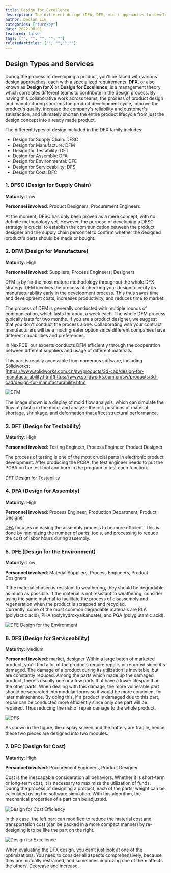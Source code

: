 ---
title: Design for Excellence
description: The different design (DFA, DFM, etc.) approaches to develop a excellent functioning product. 
author: Declan Liu
categories: ["turnkey"]
date: 2022-08-01
featured: false
tags: ["", "", "", "", ""]
relatedArticles: ["", "","",""]
---

## Design Types and Services

During the process of developing a product, you'll be faced with various design approaches, each with a specialized requirements. **DFX**, or also known as **Design for X** or **Design for Excellence**, is a management theory which correlates different teams to contribute in the design process. By having this collaborative work across teams, the process of product design and manufacturing shortens the product development cycle, improve the product's quality, increase the company's reliability and customer's satisfaction, and ultimately shorten the entire product lifecycle from just the design concept into a ready made product. 

The different types of design included in the DFX family includes:                   
* Design for Supply Chain: DFSC                
* Design for Manufacture: DFM                  
* Design for Testability: DFT                
* Design for Assembly: DFA                          
* Design for Environmental: DFE                   
* Design for Serviceability: DFS                
* Design for Cost: DFC 

### 1. DFSC (Design for Supply Chain)

**Maturity**: Low 

**Personnel involved**: Product Designers, Procurement Engineers 

At the moment, DFSC has only been proven as a mere concept, with no definite methodology yet. However, the purpose of developing a DFSC strategy is crucial to establish the communication between the product designer and the supply chain personnel to confirm whether the designed product's parts should be made or bought. 

### 2. DFM (Design for Manufacture) 

**Maturity**: High 

**Personnel involved**: Suppliers, Process Engineers, Designers 

DFM is by far the most mature methodology throughout the whole DFX strategy. DFM involves the process of checking your design to verify its manufacturability early in the development process. This thus saves time and development costs, increases productivity, and reduces time to market. 

The process of DFM is generally conducted with multiple rounds of communication, which lasts for about a week each. The whole DFM process typically lasts for two months. If you are a product designer, we suggest that you don't conduct the process alone. Collaborating with your contract manufacturers will be a much greater option since different companies have different capabilities and preferences. 

In NexPCB, our experts conducts DFM efficiently through the cooperation between different suppliers and usage of different materials.   

This part is readily accessible from numerous software, including Solidworks:                          
[https://www.solidworks.com.cn/sw/products/3d-cad/design-for-manufacturability.htm](https://www.solidworks.com.cn/sw/products/3d-cad/design-for-manufacturability.htm) 

![DFM](images/DFX-02.png) 

The image shown is a display of mold flow analysis, which can simulate the flow of plastic in the mold, and analyze the risk positions of material shortage, shrinkage, and deformation that affect structural performance.

### 3. DFT (Design for Testability)

**Maturity**: High 

**Personnel involved**: Testing Engineer, Process Engineer, Product Designer 

The process of testing is one of the most crucial parts in electronic product development. After producing the PCBA, the test engineer needs to put the PCBA on the test tool and burn in the program to test each function. 

[DFT Design for Testability](images/DFX-03.png)

### 4. DFA (Design for Assembly)

**Maturity**: High 

**Personnel involved**: Process Engineer, Production Department, Product Designer 

[DFA](/articles/DFA) focuses on easing the assembly process to be more efficient. This is done by minimizing the number of parts, tools, and processing to reduce the cost of labor hours during assembly. 

### 5. DFE (Design for the Environment)

**Maturity**: Low 

**Personnel involved**: Material Suppliers, Process Engineers, Product Designers 

If the material chosen is resistant to weathering, they should be degradable as much as possible. If the material is not resistant to weathering, consider using the same material to facilitate the process of disassembly and regeneration when the product is scrapped and recycled.                               
Currently, some of the most common degradable materials are PLA (polylactic acid), PHA (polyhydroxyalkanoate), and PGA (polyglutamic acid). 

![DFE Design for the Environment](images/DFX-05.png)

### 6. DFS (Design for Serviceability)

**Maturity**: Medium 

**Personnel involved**: market, designer
Within a large batch of marketed product, you'll find a lot of the products require repairs or returned since it's damaged. The damage of a product during its utilization is inevitable, but are constantly reduced. Among the parts which made up the damaged product, there's usually one or a few parts that have a lower lifespan than the other parts. 
When dealing with this damage, the more vulnerable part should be separated into modular forms so it would be more convinient for later maintenance. By doing this, if a product is damaged due to this part, repair can be conducted more efficiently since only one part will be repaired. Thus reducing the risk of repair damage to the whole product.

![DFS](images/DFX-06.png) 

As shown in the figure, the display screen and the battery are fragile, hence these two pieces are designed into two modules.

### 7. DFC (Design for Cost)

**Maturity**: High 

**Personnel involved**: Procurement Engineers, Product Designer 

Cost is the inescapable consideration all behaviors. Whether it is short-term or long-term cost, it is necessary to maximize the utilization of funds. During the process of designing a product, each of the parts' weight can be calculated using the software simulation. With this algorithm, the mechanical properties of a part can be adjusted. 

![Design for Cost Efficiency](images/DFX-07.png) 

In this case, the left part can modified to reduce the material cost and transportation cost (can be packed in a more compact manner) by re-designing it to be like the part on the right. 

   

![Design for Excellence](images/DFX-08.png)   

When evaluating the DFX design, you can’t just look at one of the optimizations. You need to consider all aspects comprehensively, because they are mutually restrained, and sometimes improving one of them affects the others. Decrease and increase.